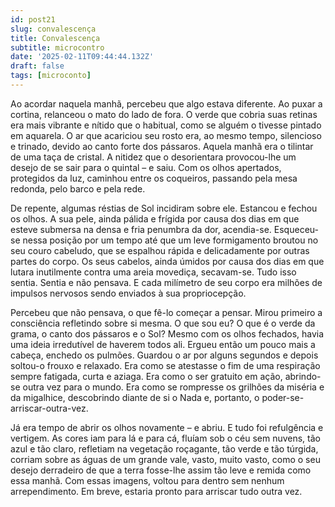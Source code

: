 ```yaml
---
id: post21
slug: convalescença
title: Convalescença
subtitle: microcontro
date: '2025-02-11T09:44:44.132Z'
draft: false
tags: [microconto]
---
```

Ao acordar naquela manhã, percebeu que algo estava diferente. 
Ao puxar a cortina, relanceou o mato do lado de fora. O verde 
que cobria suas retinas era mais vibrante e nítido que o habitual, 
como se alguém o tivesse pintado em aquarela. O ar que acariciou 
seu rosto era, ao mesmo tempo, silencioso e trinado, devido ao 
canto forte dos pássaros. Aquela manhã era o tilintar de uma taça de cristal. 
A nitidez que o desorientara provocou-lhe um desejo de se sair para o 
quintal – e saiu. Com os olhos apertados, protegidos da luz, caminhou 
entre os coqueiros, passando pela mesa redonda, pelo barco e pela rede.

De repente, algumas réstias de Sol incidiram sobre ele. Estancou e 
fechou os olhos. A sua pele, ainda pálida e frígida por causa dos 
dias em que esteve submersa na densa e fria penumbra da dor, acendia-se. 
Esqueceu-se nessa posição por um tempo até que um leve formigamento broutou 
no seu couro cabeludo, que se espalhou rápida e delicadamente por outras 
partes do corpo. Os seus cabelos, ainda úmidos por causa dos dias em que 
lutara inutilmente contra uma areia movediça, secavam-se. Tudo isso sentia. 
Sentia e não pensava. E cada milímetro de seu corpo era milhões de impulsos 
nervosos sendo enviados à sua propriocepção. 

Percebeu que não pensava, o que fê-lo começar a pensar.
Mirou primeiro a consciência refletindo sobre si mesma. O que sou eu? 
O que é o verde da grama, o canto dos pássaros e o Sol? 
Mesmo com os olhos fechados, havia uma ideia irredutível de haverem todos ali.
Ergueu então um pouco mais a cabeça, enchedo os pulmões. 
Guardou o ar por alguns segundos e depois soltou-o frouxo e relaxado.
Era como se atestasse o fim de uma respiração sempre fatigada, curta e aziaga.
Era como o ser gratuito em ação, abrindo-se outra vez para o mundo. Era como
se rompresse os grilhões da miséria e da migalhice, descobrindo 
diante de si o Nada e, portanto, o poder-se-arriscar-outra-vez.

Já era tempo de abrir os olhos novamente – e abriu. E tudo foi refulgência e vertigem.
As cores iam para lá e para cá, fluíam sob o céu sem nuvens, tão azul e tão claro, refletiam na
vegetação roçagante, tão verde e tão túrgida, 
corriam sobre as águas de um grande vale, vasto, muito vasto, como o seu desejo 
derradeiro de que a terra fosse-lhe assim tão leve e remida como essa manhã.
Com essas imagens, voltou para dentro sem nenhum arrependimento.
Em breve, estaria pronto para arriscar tudo outra vez.